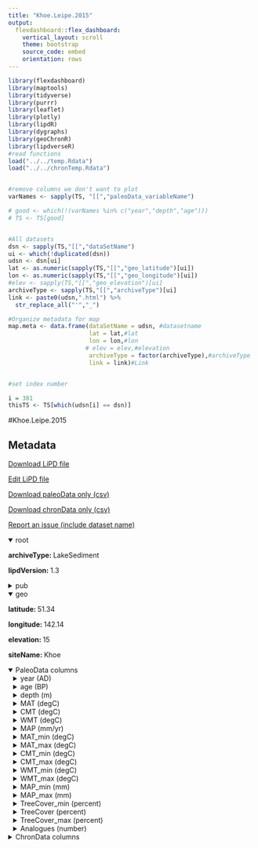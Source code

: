 ```yaml
---
title: "Khoe.Leipe.2015"
output: 
  flexdashboard::flex_dashboard:
    vertical_layout: scroll
    theme: bootstrap
    source_code: embed
    orientation: rows
---
```


```r
library(flexdashboard)
library(maptools)
library(tidyverse)
library(purrr)
library(leaflet)
library(plotly)
library(lipdR)
library(dygraphs)
library(geoChronR)
library(lipdverseR)
#read functions
load("../../temp.Rdata")
load("../../chronTemp.Rdata")


#remove columns we don't want to plot
varNames <- sapply(TS, "[[","paleoData_variableName")

# good <- which(!(varNames %in% c("year","depth","age")))
# TS <- TS[good]


#All datasets
dsn <- sapply(TS,"[[","dataSetName")
ui <- which(!duplicated(dsn))
udsn <- dsn[ui]
lat <- as.numeric(sapply(TS,"[[","geo_latitude")[ui])
lon <- as.numeric(sapply(TS,"[[","geo_longitude")[ui])
#elev <- sapply(TS,"[[","geo_elevation")[ui]
archiveType <- sapply(TS,"[[","archiveType")[ui]
link <- paste0(udsn,".html") %>% 
  str_replace_all("'","_")

#Organize metadata for map
map.meta <- data.frame(dataSetName = udsn, #datasetname
                       lat = lat,#lat
                       lon = lon,#lon
                      # elev = elev,#elevation
                       archiveType = factor(archiveType),#archiveType
                       link = link)#Link


#set index number

i = 381
thisTS <- TS[which(udsn[i] == dsn)]
```
#Khoe.Leipe.2015

Metadata {.sidebar}
-------------------------------------
[Download LiPD file](Khoe.Leipe.2015.lpd)
            

[Edit LiPD file](http://lipd.net/playground?source=http://lipdverse.org/globalHolocene/0_25_5/Khoe.Leipe.2015.lpd)
            

[Download paleoData only (csv)](Khoe.Leipe.2015.csv)
            

[Download chronData only (csv)](Khoe.Leipe.2015-chron.csv)
            

[Report an issue (include dataset name)](https://github.com/nickmckay/LiPDverse/issues)

<details open style="margin-left: 0px">
<summary>root</summary>
<p style="margin-left: 0px"><strong>archiveType: </strong>LakeSediment
<p style="margin-left: 0px"><strong>lipdVersion: </strong>1.3
</details>
<details>
<summary>pub</summary>
<details style="margin-left: 10px">
<summary>pub1</summary>
<p style="margin-left: 10px"><strong>author: </strong>list(list(name = "Leipe, Christian"), list(name = "Nakagawa, Takeshi"), list(name = "Gotanda, Katsuya"), list(name = "Mueller, Stefanie"), list(name = "Tarasov, Pavel E."))
<p style="margin-left: 10px"><strong>citeKey: </strong>leipe2015latequaternaryvegetationa
<p style="margin-left: 10px"><strong>journal: </strong>Quaternary Science Reviews
<p style="margin-left: 10px"><strong>volume: </strong>116
<p style="margin-left: 10px"><strong>title: </strong>Late Quaternary vegetation and climate dynamics at the northern limit of the East Asian summer monsoon and its regional and global-scale controls
</details>
<details style="margin-left: 10px">
<summary>pub2</summary>
<p style="margin-left: 10px"><strong>author: </strong>list(list(name = NA))
</details>
</details>
<details open style="margin-left: 0px">
<summary>geo</summary>
<p style="margin-left: 0px"><strong>latitude: </strong>51.34
<p style="margin-left: 0px"><strong>longitude: </strong>142.14
<p style="margin-left: 0px"><strong>elevation: </strong>15
<p style="margin-left: 0px"><strong>siteName: </strong>Khoe
</details>
<details open>
<summary>PaleoData columns</summary>
<details style="margin-left: 10px">
<summary>year (AD)</summary>
<p style="margin-left: 10px"><strong>TSid: </strong>RTbKXP5jINQ
<p style="margin-left: 10px"><strong>variableName: </strong>year
<p style="margin-left: 10px"><strong>units: </strong>AD
<p style="margin-left: 10px"><strong>description: </strong>Year AD
</details>
<details style="margin-left: 10px">
<summary>age (BP)</summary>
<p style="margin-left: 10px"><strong>TSid: </strong>RgPYCGdGO8l
<p style="margin-left: 10px"><strong>variableName: </strong>age
<p style="margin-left: 10px"><strong>units: </strong>BP
<p style="margin-left: 10px"><strong>description: </strong>Years before present (1950) BP
</details>
<details style="margin-left: 10px">
<summary>depth (m)</summary>
<p style="margin-left: 10px"><strong>TSid: </strong>Rqy9njwWvxO
<p style="margin-left: 10px"><strong>variableName: </strong>depth
<p style="margin-left: 10px"><strong>units: </strong>m
<p style="margin-left: 10px"><strong>description: </strong>depth
</details>
<details style="margin-left: 10px">
<summary>MAT (degC)</summary>
<p style="margin-left: 10px"><strong>TSid: </strong>GHcc7072b7
<p style="margin-left: 10px"><strong>variableName: </strong>MAT
<p style="margin-left: 10px"><strong>units: </strong>degC
<p style="margin-left: 10px"><strong>description: </strong>Temperature, annual mean
<p style="margin-left: 10px"><strong>useInGlobalTemperatureAnalysis: </strong>TRUE
<details>
<summary>interpretation</summary>
<details style="margin-left: 20px">
<summary>1</summary>
<p style="margin-left: 20px"><strong>direction: </strong>positive
<p style="margin-left: 20px"><strong>interpDirection: </strong>positive
<p style="margin-left: 20px"><strong>scope: </strong>climate
<p style="margin-left: 20px"><strong>seasonality: </strong>1 2 3 4 5 6 7 8 9 10 11 12
<p style="margin-left: 20px"><strong>variable: </strong>T
<p style="margin-left: 20px"><strong>variableDetail: </strong>air@surface
</details>
</details>
</details>
<details style="margin-left: 10px">
<summary>CMT (degC)</summary>
<p style="margin-left: 10px"><strong>TSid: </strong>GHa67edeec
<p style="margin-left: 10px"><strong>variableName: </strong>CMT
<p style="margin-left: 10px"><strong>units: </strong>degC
<p style="margin-left: 10px"><strong>description: </strong>Temperature, coldest month
<p style="margin-left: 10px"><strong>useInGlobalTemperatureAnalysis: </strong>FALSE
<details>
<summary>interpretation</summary>
<details style="margin-left: 20px">
<summary>1</summary>
<p style="margin-left: 20px"><strong>direction: </strong>positive
<p style="margin-left: 20px"><strong>interpDirection: </strong>positive
<p style="margin-left: 20px"><strong>scope: </strong>climate
<p style="margin-left: 20px"><strong>seasonality: </strong>winter
<p style="margin-left: 20px"><strong>variable: </strong>T
<p style="margin-left: 20px"><strong>variableDetail: </strong>air@surface
</details>
</details>
</details>
<details style="margin-left: 10px">
<summary>WMT (degC)</summary>
<p style="margin-left: 10px"><strong>TSid: </strong>GH6a978f14
<p style="margin-left: 10px"><strong>variableName: </strong>WMT
<p style="margin-left: 10px"><strong>units: </strong>degC
<p style="margin-left: 10px"><strong>description: </strong>Temperature, warmest month
<p style="margin-left: 10px"><strong>useInGlobalTemperatureAnalysis: </strong>FALSE
<details>
<summary>interpretation</summary>
<details style="margin-left: 20px">
<summary>1</summary>
<p style="margin-left: 20px"><strong>direction: </strong>positive
<p style="margin-left: 20px"><strong>interpDirection: </strong>positive
<p style="margin-left: 20px"><strong>scope: </strong>climate
<p style="margin-left: 20px"><strong>seasonality: </strong>Summer
<p style="margin-left: 20px"><strong>variable: </strong>T
<p style="margin-left: 20px"><strong>variableDetail: </strong>air@surface
</details>
</details>
</details>
<details style="margin-left: 10px">
<summary>MAP (mm/yr)</summary>
<p style="margin-left: 10px"><strong>TSid: </strong>GHdbde26f9
<p style="margin-left: 10px"><strong>variableName: </strong>MAP
<p style="margin-left: 10px"><strong>units: </strong>mm/yr
<p style="margin-left: 10px"><strong>description: </strong>Precipitation, annual mean
<p style="margin-left: 10px"><strong>useInGlobalTemperatureAnalysis: </strong>TRUE
<details>
<summary>interpretation</summary>
<details style="margin-left: 20px">
<summary>1</summary>
<p style="margin-left: 20px"><strong>direction: </strong>positive
<p style="margin-left: 20px"><strong>interpDirection: </strong>positive
<p style="margin-left: 20px"><strong>scope: </strong>climate
<p style="margin-left: 20px"><strong>seasonality: </strong>1 2 3 4 5 6 7 8 9 10 11 12
<p style="margin-left: 20px"><strong>variable: </strong>M
<p style="margin-left: 20px"><strong>variableDetail: </strong>monsoon
</details>
</details>
</details>
<details style="margin-left: 10px">
<summary>MAT_min (degC)</summary>
<p style="margin-left: 10px"><strong>TSid: </strong>GHa2d39720
<p style="margin-left: 10px"><strong>variableName: </strong>MAT_min
<p style="margin-left: 10px"><strong>units: </strong>degC
<p style="margin-left: 10px"><strong>description: </strong>Temperature, annual mean, minimum
<p style="margin-left: 10px"><strong>useInGlobalTemperatureAnalysis: </strong>FALSE
</details>
<details style="margin-left: 10px">
<summary>MAT_max (degC)</summary>
<p style="margin-left: 10px"><strong>TSid: </strong>GH4ebe13ba
<p style="margin-left: 10px"><strong>variableName: </strong>MAT_max
<p style="margin-left: 10px"><strong>units: </strong>degC
<p style="margin-left: 10px"><strong>description: </strong>Temperature, annual mean, maximum
<p style="margin-left: 10px"><strong>useInGlobalTemperatureAnalysis: </strong>FALSE
</details>
<details style="margin-left: 10px">
<summary>CMT_min (degC)</summary>
<p style="margin-left: 10px"><strong>TSid: </strong>GHc879da85
<p style="margin-left: 10px"><strong>variableName: </strong>CMT_min
<p style="margin-left: 10px"><strong>units: </strong>degC
<p style="margin-left: 10px"><strong>description: </strong>Temperature, coldest month, minimum
<p style="margin-left: 10px"><strong>useInGlobalTemperatureAnalysis: </strong>FALSE
</details>
<details style="margin-left: 10px">
<summary>CMT_max (degC)</summary>
<p style="margin-left: 10px"><strong>TSid: </strong>GH00140757
<p style="margin-left: 10px"><strong>variableName: </strong>CMT_max
<p style="margin-left: 10px"><strong>units: </strong>degC
<p style="margin-left: 10px"><strong>description: </strong>Temperature, coldest month, maximum
<p style="margin-left: 10px"><strong>useInGlobalTemperatureAnalysis: </strong>FALSE
</details>
<details style="margin-left: 10px">
<summary>WMT_min (degC)</summary>
<p style="margin-left: 10px"><strong>TSid: </strong>GHe55d528d
<p style="margin-left: 10px"><strong>variableName: </strong>WMT_min
<p style="margin-left: 10px"><strong>units: </strong>degC
<p style="margin-left: 10px"><strong>description: </strong>Temperature, warmest month, minimum
<p style="margin-left: 10px"><strong>useInGlobalTemperatureAnalysis: </strong>FALSE
</details>
<details style="margin-left: 10px">
<summary>WMT_max (degC)</summary>
<p style="margin-left: 10px"><strong>TSid: </strong>GH77d77b7d
<p style="margin-left: 10px"><strong>variableName: </strong>WMT_max
<p style="margin-left: 10px"><strong>units: </strong>degC
<p style="margin-left: 10px"><strong>description: </strong>Temperature, warmest month, maximum
<p style="margin-left: 10px"><strong>useInGlobalTemperatureAnalysis: </strong>FALSE
</details>
<details style="margin-left: 10px">
<summary>MAP_min (mm)</summary>
<p style="margin-left: 10px"><strong>TSid: </strong>GH788311e3
<p style="margin-left: 10px"><strong>variableName: </strong>MAP_min
<p style="margin-left: 10px"><strong>units: </strong>mm
<p style="margin-left: 10px"><strong>description: </strong>Precipitation, annual mean, minimum
<p style="margin-left: 10px"><strong>useInGlobalTemperatureAnalysis: </strong>FALSE
</details>
<details style="margin-left: 10px">
<summary>MAP_max (mm)</summary>
<p style="margin-left: 10px"><strong>TSid: </strong>GHe80938b9
<p style="margin-left: 10px"><strong>variableName: </strong>MAP_max
<p style="margin-left: 10px"><strong>units: </strong>mm
<p style="margin-left: 10px"><strong>description: </strong>Precipitation, annual mean, maximum
<p style="margin-left: 10px"><strong>useInGlobalTemperatureAnalysis: </strong>FALSE
</details>
<details style="margin-left: 10px">
<summary>TreeCover_min (percent)</summary>
<p style="margin-left: 10px"><strong>TSid: </strong>GH974709f1
<p style="margin-left: 10px"><strong>variableName: </strong>TreeCover_min
<p style="margin-left: 10px"><strong>units: </strong>percent
<p style="margin-left: 10px"><strong>description: </strong>Tree coverage, minimum
<p style="margin-left: 10px"><strong>useInGlobalTemperatureAnalysis: </strong>FALSE
</details>
<details style="margin-left: 10px">
<summary>TreeCover (percent)</summary>
<p style="margin-left: 10px"><strong>TSid: </strong>GH0e40c2d1
<p style="margin-left: 10px"><strong>variableName: </strong>TreeCover
<p style="margin-left: 10px"><strong>units: </strong>percent
<p style="margin-left: 10px"><strong>description: </strong>Tree coverage
<p style="margin-left: 10px"><strong>useInGlobalTemperatureAnalysis: </strong>FALSE
</details>
<details style="margin-left: 10px">
<summary>TreeCover_max (percent)</summary>
<p style="margin-left: 10px"><strong>TSid: </strong>GH597aa72b
<p style="margin-left: 10px"><strong>variableName: </strong>TreeCover_max
<p style="margin-left: 10px"><strong>units: </strong>percent
<p style="margin-left: 10px"><strong>description: </strong>Tree coverage, maximum
<p style="margin-left: 10px"><strong>useInGlobalTemperatureAnalysis: </strong>FALSE
</details>
<details style="margin-left: 10px">
<summary>Analogues (number)</summary>
<p style="margin-left: 10px"><strong>TSid: </strong>GH4ad1f0dd
<p style="margin-left: 10px"><strong>variableName: </strong>Analogues
<p style="margin-left: 10px"><strong>units: </strong>number
<p style="margin-left: 10px"><strong>description: </strong>Number of analogues
<p style="margin-left: 10px"><strong>useInGlobalTemperatureAnalysis: </strong>FALSE
</details>
<details>
<summary>ChronData columns</summary>
<details style="margin-left: 10px">
<summary>depth (m)</summary>
<p style="margin-left: 10px"><strong>TSid: </strong>LPDf7422476
<p style="margin-left: 10px"><strong>variableName: </strong>depth
<p style="margin-left: 10px"><strong>units: </strong>m
</details>
<details style="margin-left: 10px">
<summary>age (kaBP)</summary>
<p style="margin-left: 10px"><strong>TSid: </strong>LPDe54dc6d7
<p style="margin-left: 10px"><strong>variableName: </strong>age
<p style="margin-left: 10px"><strong>units: </strong>kaBP
<p style="margin-left: 10px"><strong>description: </strong>AMS14C
</details>
<details style="margin-left: 10px">
<summary>LabID ()</summary>
<p style="margin-left: 10px"><strong>TSid: </strong>LPDece0f148
<p style="margin-left: 10px"><strong>variableName: </strong>LabID
</details>
<details style="margin-left: 10px">
<summary>material ()</summary>
<p style="margin-left: 10px"><strong>TSid: </strong>LPD797006f7
<p style="margin-left: 10px"><strong>variableName: </strong>material
</details>
<details style="margin-left: 10px">
<summary>error (ka)</summary>
<p style="margin-left: 10px"><strong>TSid: </strong>LPD777a1b28
<p style="margin-left: 10px"><strong>variableName: </strong>error
<p style="margin-left: 10px"><strong>units: </strong>ka
</details>
<details style="margin-left: 10px">
<summary>calibrated_age (kaBP)</summary>
<p style="margin-left: 10px"><strong>TSid: </strong>LPD493f1394
<p style="margin-left: 10px"><strong>variableName: </strong>calibrated_age
<p style="margin-left: 10px"><strong>units: </strong>kaBP
</details>
<details style="margin-left: 10px">
<summary>Reference ()</summary>
<p style="margin-left: 10px"><strong>TSid: </strong>LPD23f54a01
<p style="margin-left: 10px"><strong>variableName: </strong>Reference
</details>
<details style="margin-left: 10px">
<summary>age2 (kaBP)</summary>
<p style="margin-left: 10px"><strong>TSid: </strong>LPD53aad777
<p style="margin-left: 10px"><strong>variableName: </strong>age2
<p style="margin-left: 10px"><strong>units: </strong>kaBP
<p style="margin-left: 10px"><strong>description: </strong>AMS14C
</details>
<details style="margin-left: 10px">
<summary>age2min (kaBP)</summary>
<p style="margin-left: 10px"><strong>TSid: </strong>LPDd7695163
<p style="margin-left: 10px"><strong>variableName: </strong>age2min
<p style="margin-left: 10px"><strong>units: </strong>kaBP
</details>
<details style="margin-left: 10px">
<summary>age2max (kaBP)</summary>
<p style="margin-left: 10px"><strong>TSid: </strong>LPD9c79485d
<p style="margin-left: 10px"><strong>variableName: </strong>age2max
<p style="margin-left: 10px"><strong>units: </strong>kaBP
</details>

Row {.tabset .tabset-fade}
-----------------------------------------------------------------------

### Sitemap

```r
  map.meta.split <- split(map.meta, map.meta$archiveType)


factpal <- colorFactor("Paired",map.meta$archiveType)
buff <- 15
l <- leaflet() %>% 
  addTiles() %>% 
  fitBounds(map.meta$lon[i]-buff,map.meta$lat[i]-buff,map.meta$lon[i]+buff,map.meta$lat[i]+buff)
  

  
  
names(map.meta.split) %>%
  purrr::walk( function(df) {
    l <<- l %>%
      addMarkers(data=map.meta.split[[df]],
                 lng=~lon, lat=~lat,
                 label=~as.character(archiveType),
                 popup=~paste(str_c('Dataset: <a href="',link,'">',dataSetName,'</a>'),
                                 # str_c("Elevation: ",elev),
                                  str_c("Archive Type: ",archiveType),
                                  sep = "<br>"),
                 group = df,
                 clusterOptions = markerClusterOptions(removeOutsideVisibleBounds = F),
                 labelOptions = labelOptions(noHide = F,
                                             direction = 'auto'))
  })

l %>%
  addLayersControl(position = "bottomleft",
    overlayGroups = names(map.meta.split),
    options = layersControlOptions(collapsed = FALSE,
                                   opacity = 0.8)
  )
```

### Search the LiPDverse (Beta! doesn't work well yet)
```r
#Add google search bar
htmltools::includeHTML("../../googleSearchChunk.html")
```


Row {.tabset .tabset-fade}
-----------------------------------------------------------------------

### MAT (degC)
```r
plotCol(thisTS,ind = 5)
```

### CMT (degC)
```r
plotCol(thisTS,ind = 8)
```

### WMT (degC)
```r
plotCol(thisTS,ind = 11)
```

### MAP (mm/yr)
```r
plotCol(thisTS,ind = 14)
```

### MAT_min (degC)
```r
plotCol(thisTS,ind = 1)
```

### MAT_max (degC)
```r
plotCol(thisTS,ind = 6)
```

### CMT_min (degC)
```r
plotCol(thisTS,ind = 7)
```

### CMT_max (degC)
```r
plotCol(thisTS,ind = 9)
```

### WMT_min (degC)
```r
plotCol(thisTS,ind = 10)
```

### WMT_max (degC)
```r
plotCol(thisTS,ind = 12)
```

### MAP_min (mm)
```r
plotCol(thisTS,ind = 13)
```

### MAP_max (mm)
```r
plotCol(thisTS,ind = 15)
```

### TreeCover_min (percent)
```r
plotCol(thisTS,ind = 16)
```

### TreeCover (percent)
```r
plotCol(thisTS,ind = 17)
```

### TreeCover_max (percent)
```r
plotCol(thisTS,ind = 18)
```

### Analogues (number)
```r
plotCol(thisTS,ind = 19)
```

Row {.tabset .tabset-fade}
-----------------------------------------------------------------------

### depth (m)
```r
plotCol(chronTS,ind = 2)
```

### age (kaBP)
```r
plotCol(chronTS,ind = 4)
```

### LabID ()
```r
plotCol(chronTS,ind = 1)
```

### material ()
```r
plotCol(chronTS,ind = 3)
```

### error (ka)
```r
plotCol(chronTS,ind = 5)
```

### calibrated_age (kaBP)
```r
plotCol(chronTS,ind = 6)
```

### Reference ()
```r
plotCol(chronTS,ind = 7)
```

### age2 (kaBP)
```r
plotCol(chronTS,ind = 8)
```

### age2min (kaBP)
```r
plotCol(chronTS,ind = 9)
```

### age2max (kaBP)
```r
plotCol(chronTS,ind = 10)
```
